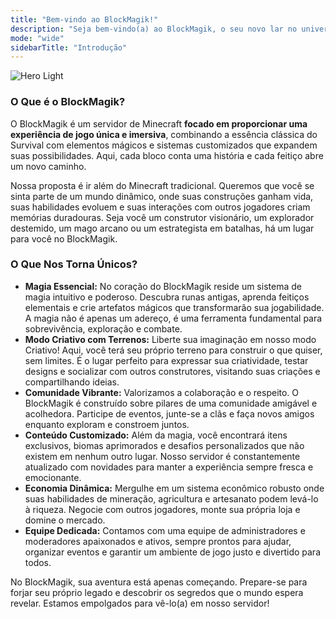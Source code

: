 ```yaml
---
title: "Bem-vindo ao BlockMagik!"
description: "Seja bem-vindo(a) ao BlockMagik, o seu novo lar no universo Minecraft! Prepare-se para uma aventura inesquecível onde a criatividade encontra a magia e a comunidade floresce."
mode: "wide"
sidebarTitle: "Introdução"
---
```


<img
  className="block dark:hidden"
  src="/images/hero-light.svg"
  alt="Hero Light"
/>

### **O Que é o BlockMagik?**

O BlockMagik é um servidor de Minecraft **focado em proporcionar uma experiência de jogo única e imersiva**, combinando a essência clássica do Survival com elementos mágicos e sistemas customizados que expandem suas possibilidades. Aqui, cada bloco conta uma história e cada feitiço abre um novo caminho.

Nossa proposta é ir além do Minecraft tradicional. Queremos que você se sinta parte de um mundo dinâmico, onde suas construções ganham vida, suas habilidades evoluem e suas interações com outros jogadores criam memórias duradouras. Seja você um construtor visionário, um explorador destemido, um mago arcano ou um estrategista em batalhas, há um lugar para você no BlockMagik.

### **O Que Nos Torna Únicos?**

- **Magia Essencial:** No coração do BlockMagik reside um sistema de magia intuitivo e poderoso. Descubra runas antigas, aprenda feitiços elementais e crie artefatos mágicos que transformarão sua jogabilidade. A magia não é apenas um adereço, é uma ferramenta fundamental para sobrevivência, exploração e combate.
- **Modo Criativo com Terrenos:** Liberte sua imaginação em nosso modo Criativo\! Aqui, você terá seu próprio terreno para construir o que quiser, sem limites. É o lugar perfeito para expressar sua criatividade, testar designs e socializar com outros construtores, visitando suas criações e compartilhando ideias.
- **Comunidade Vibrante:** Valorizamos a colaboração e o respeito. O BlockMagik é construído sobre pilares de uma comunidade amigável e acolhedora. Participe de eventos, junte-se a clãs e faça novos amigos enquanto exploram e constroem juntos.
- **Conteúdo Customizado:** Além da magia, você encontrará itens exclusivos, biomas aprimorados e desafios personalizados que não existem em nenhum outro lugar. Nosso servidor é constantemente atualizado com novidades para manter a experiência sempre fresca e emocionante.
- **Economia Dinâmica:** Mergulhe em um sistema econômico robusto onde suas habilidades de mineração, agricultura e artesanato podem levá-lo à riqueza. Negocie com outros jogadores, monte sua própria loja e domine o mercado.
- **Equipe Dedicada:** Contamos com uma equipe de administradores e moderadores apaixonados e ativos, sempre prontos para ajudar, organizar eventos e garantir um ambiente de jogo justo e divertido para todos.

No BlockMagik, sua aventura está apenas começando. Prepare-se para forjar seu próprio legado e descobrir os segredos que o mundo espera revelar. Estamos empolgados para vê-lo(a) em nosso servidor\!